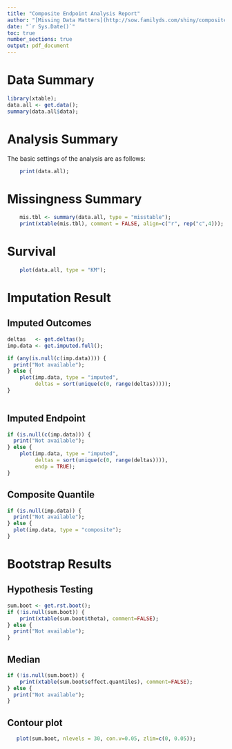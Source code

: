 ---
title: "Composite Endpoint Analysis Report"
author: "[Missing Data Matters](http://sow.familyds.com/shiny/composite/)"
date: "`r Sys.Date()`"
toc: true
number_sections: true
output: pdf_document
---

\newpage

# Data Summary

```{r, echo=FALSE, eval=TRUE}
library(xtable);
data.all <- get.data();
summary(data.all$data);
```

# Analysis Summary

The basic settings of the analysis are as follows:

```{r,echo=FALSE, eval=TRUE}
    print(data.all);
```


# Missingness Summary

```{r,echo=FALSE, eval=TRUE, results='asis'}
    mis.tbl <- summary(data.all, type = "misstable");
    print(xtable(mis.tbl), comment = FALSE, align=c("r", rep("c",4)));
```


# Survival

```{r,echo=FALSE, eval=TRUE}
    plot(data.all, type = "KM");
```

\newpage

# Imputation Result

## Imputed Outcomes

```{r,echo=FALSE, eval=TRUE}
deltas   <- get.deltas();
imp.data <- get.imputed.full();

if (any(is.null(c(imp.data)))) {
  print("Not available");
} else {
    plot(imp.data, type = "imputed",
         deltas = sort(unique(c(0, range(deltas)))));
}
	 
```

## Imputed Endpoint

```{r,echo=FALSE, eval=TRUE}
if (is.null(c(imp.data))) {
  print("Not available");
} else {
    plot(imp.data, type = "imputed",
         deltas = sort(unique(c(0, range(deltas)))),
         endp = TRUE);
}

```

## Composite Quantile

```{r,echo=FALSE, eval=TRUE}
if (is.null(imp.data)) {
  print("Not available");
} else {
  plot(imp.data, type = "composite");
}
```

\newpage

# Bootstrap Results

## Hypothesis Testing

```{r,echo=FALSE, eval=TRUE, results='asis'}

sum.boot <- get.rst.boot();
if (!is.null(sum.boot)) {
    print(xtable(sum.boot$theta), comment=FALSE);
} else {
  print("Not available");
}

```

## Median
```{r,echo=FALSE, eval=TRUE, results='asis'}
if (!is.null(sum.boot)) {
    print(xtable(sum.boot$effect.quantiles), comment=FALSE);
} else {
  print("Not available");
}
```

## Contour plot
```{r,echo=FALSE, eval=TRUE}
   plot(sum.boot, nlevels = 30, con.v=0.05, zlim=c(0, 0.05));
```
